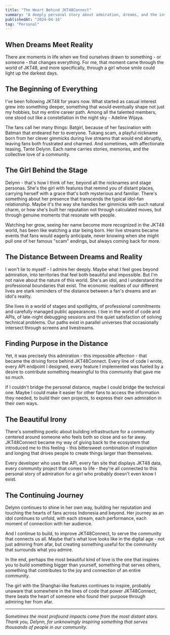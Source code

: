 ```yaml
---
title: "The Heart Behind JKT48Connect"
summary: "A deeply personal story about admiration, dreams, and the inspiration that drives passion projects - the tale of a fan's dedication to his oshi."
publishedAt: "2024-04-16"
tag: "Personal"
---
```


## When Dreams Meet Reality

There are moments in life when we find ourselves drawn to something - or someone - that changes everything. For me, that moment came through the world of JKT48, and more specifically, through a girl whose smile could light up the darkest days.

## The Beginning of Everything

I've been following JKT48 for years now. What started as casual interest grew into something deeper, something that would eventually shape not just my hobbies, but my entire career path. Among all the talented members, one stood out like a constellation in the night sky - Adeline Wijaya.

The fans call her many things: Batgirl, because of her fascination with Batman that endeared her to everyone. Tukang scam, a playful nickname born from her clever gimmicks during live streams that would end abruptly, leaving fans both frustrated and charmed. And sometimes, with affectionate teasing, Tante Delynn. Each name carries stories, memories, and the collective love of a community.

## The Girl Behind the Stage

Delynn - that's how I think of her, beyond all the nicknames and stage personas. She's the girl with features that remind you of distant places, carrying herself with a grace that's both mysterious and familiar. There's something about her presence that transcends the typical idol-fan relationship. Maybe it's the way she handles her gimmicks with such natural charm, or how she's built her reputation not through calculated moves, but through genuine moments that resonate with people.

Watching her grow, seeing her name become more recognized in the JKT48 world, has been like watching a star being born. Her live streams became events that fans would eagerly anticipate, never knowing when she might pull one of her famous "scam" endings, but always coming back for more.

## The Distance Between Dreams and Reality

I won't lie to myself - I admire her deeply. Maybe what I feel goes beyond admiration, into territories that feel both beautiful and impossible. But I'm not naive about the nature of this world. She's an idol, and I understand the professional boundaries that exist. The economic realities of our different lives are stark reminders of the distance between a fan's dreams and an idol's reality.

She lives in a world of stages and spotlights, of professional commitments and carefully managed public appearances. I live in the world of code and APIs, of late-night debugging sessions and the quiet satisfaction of solving technical problems. Our paths exist in parallel universes that occasionally intersect through screens and livestreams.

## Finding Purpose in the Distance

Yet, it was precisely this admiration - this impossible affection - that became the driving force behind JKT48Connect. Every line of code I wrote, every API endpoint I designed, every feature I implemented was fueled by a desire to contribute something meaningful to this community that gave me so much.

If I couldn't bridge the personal distance, maybe I could bridge the technical one. Maybe I could make it easier for other fans to access the information they needed, to build their own projects, to express their own admiration in their own ways.

## The Beautiful Irony

There's something poetic about building infrastructure for a community centered around someone who feels both so close and so far away. JKT48Connect became my way of giving back to the ecosystem that introduced me to this feeling - this bittersweet combination of inspiration and longing that drives people to create things larger than themselves.

Every developer who uses the API, every fan site that displays JKT48 data, every community project that comes to life - they're all connected to this personal story of admiration for a girl who probably doesn't even know I exist.

## The Continuing Journey

Delynn continues to shine in her own way, building her reputation and touching the hearts of fans across Indonesia and beyond. Her journey as an idol continues to unfold, with each stream, each performance, each moment of connection with her audience.

And I continue to build, to improve JKT48Connect, to serve the community that connects us all. Maybe that's what love looks like in the digital age - not just admiring from afar, but creating something useful for the community that surrounds what you admire.

In the end, perhaps the most beautiful kind of love is the one that inspires you to build something bigger than yourself, something that serves others, something that contributes to the joy and connection of an entire community.

The girl with the Shanghai-like features continues to inspire, probably unaware that somewhere in the lines of code that power JKT48Connect, there beats the heart of someone who found their purpose through admiring her from afar.

---

*Sometimes the most profound impacts come from the most distant stars. Thank you, Delynn, for unknowingly inspiring something that serves thousands of people in our community.*
